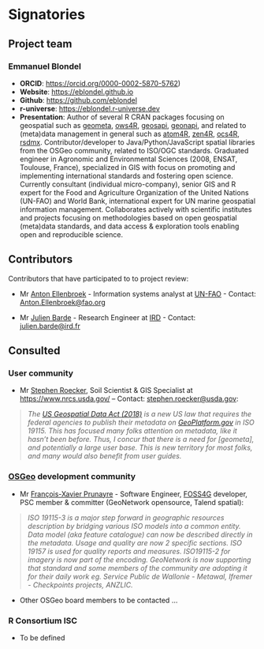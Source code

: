 # Signatories
<!-- 
This section provides the ISC with a view of the support received from the community for a proposal. Acceptance isn't predicated on popularity but community acceptance is important.  Willingness to accept outside input is also a good marker for project delivery. 

An optional section would be for R-Core signatories where changes to R are proposed.
-->

## Project team

### Emmanuel Blondel

* **ORCID**: [https://orcid.org/0000-0002-5870-5762](https://orcid.org/0000-0002-5870-5762))
* **Website**: [https://eblondel.github.io](https://eblondel.github.io)
* **Github**: [https://github.com/eblondel](https://github.com/eblondel)
* **r-universe**: [https://eblondel.r-universe.dev](https://eblondel.r-universe.dev)
* **Presentation**: Author of several R CRAN packages focusing on geospatial such as [geometa](https://cran.r-project.org/package=geometa), [ows4R](https://cran.r-project.org/package=ows4R), [geosapi](https://cran.r-project.org/package=geosapi), [geonapi](https://cran.r-project.org/package=geonapi), and related to (meta)data management in general such as [atom4R](https://cran.r-project.org/package=atom4R), [zen4R](https://cran.r-project.org/package=zen4R), [ocs4R](https://cran.r-project.org/package=ocs4R), [rsdmx](https://cran.r-project.org/package=rsdmx). Contributor/developer to Java/Python/JavaScript spatial libraries from the OSGeo community, related to ISO/OGC standards. Graduated engineer in Agronomic and Environmental Sciences (2008, ENSAT, Toulouse, France), specialized in GIS with focus on promoting and implementing international standards and fostering open science. Currently consultant (individual micro-company), senior GIS and R expert for the Food and Agriculture Organization of the United Nations (UN-FAO) and World Bank, international expert for UN marine geospatial information management. Collaborates actively with scientific institutes and projects focusing on methodologies based on open geospatial (meta)data standards, and data access & exploration tools enabling open and reproducible science.

## Contributors
<!-- 
Who are the people who have actively helped with this proposal but won't necessarily be on the core project team later?
-->

Contributors that have participated to to project review:

* Mr [Anton Ellenbroek](https://www.linkedin.com/in/anton-ellenbroek-19b4708) - Information systems analyst at [UN-FAO](https://www.fao.org) - Contact: [Anton.Ellenbroek@fao.org](mailto:Anton.Ellenbroek@fao.org)

* Mr [Julien Barde](https://orcid.org/0000-0002-3519-6141) - Research Engineer at [IRD](https://en.ird.fr/) - Contact: [julien.barde@ird.fr](mailto:julien.barde@ird.fr)


## Consulted
<!-- 
Who has been given the opportunity to provide feedback on the proposal? This should include any R Consortium & ISC members who the proposal has been discussed with.
-->

### User community

* Mr [Stephen Roecker](https://www.linkedin.com/in/stephen-roecker-3b162b133), Soil Scientist & GIS Specialist at [https://www.nrcs.usda.gov/](USDA - Natural Resources Conservation Service) – Contact: [stephen.roecker@usda.gov](mailto:stephen.roecker@usda.gov):

> _The [US Geospatial Data Act (2018)](https://www.fgdc.gov/gda/online) is a new US law that requires the federal agencies to publish their metadata on [GeoPlatform.gov](https://www.geoplatform.gov/) in ISO 19115. This has focused many folks attention on metadata, like it hasn't been before. Thus, I concur that there is a need for [geometa], and potentially a large user base. This is new territory for most folks, and many would also benefit from user guides._

### [OSGeo](https://www.osgeo.org/) development community

* Mr [François-Xavier Prunayre](https://www.linkedin.com/in/fxprunayre/) - Software Engineer, [FOSS4G](https://foss4g.org/) developer, PSC member & committer (GeoNetwork opensource, Talend spatial):

> _ISO 19115-3 is a major step forward in geographic resources description by bridging various ISO models into a common entity. Data model (aka feature catalogue) can now be described directly in the metadata. Usage and quality are now 2 specific sections. ISO 19157 is used for quality reports and measures. ISO19115-2 for imagery is now part of the encoding. GeoNetwork is now supporting that standard and some members of the community are adopting it for their daily work eg. Service Public de Wallonie - Metawal, Ifremer - Checkpoints projects, ANZLIC._

* Other OSGeo board members to be contacted ...

### R Consortium ISC

* To be defined